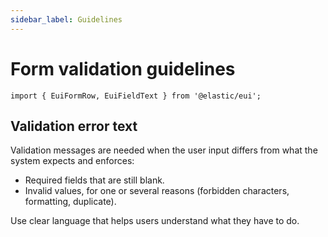 ```yaml
---
sidebar_label: Guidelines
---
```


# Form validation guidelines

```mdx-code-block
import { EuiFormRow, EuiFieldText } from '@elastic/eui';
```

## Validation error text

Validation messages are needed when the user input differs from what the system expects and enforces:

*   Required fields that are still blank.
*   Invalid values, for one or several reasons (forbidden characters, formatting, duplicate).

Use clear language that helps users understand what they have to do.

<Guideline type="do" text="Use a simple, minimalist format for a required field.">
  <EuiFormRow label="Name" isInvalid error={['Name is required.']}>
    <EuiFieldText name="first" isInvalid />
  </EuiFormRow>
</Guideline>

<Guideline type="do" text="Tell users what happened and how to fix it.">
  <EuiFormRow label="Email" isInvalid error={['This address is already used. Enter a different one.']}>
    <EuiFieldText name="text" isInvalid />
  </EuiFormRow>
</Guideline>

<Guideline type="do" text="Be as precise as possible to describe the problem.">
  <EuiFormRow label="Key" isInvalid error={[`The key can't contain the \`:\` character.`]}>
    <EuiFieldText name="text" isInvalid />
  </EuiFormRow>
</Guideline>

